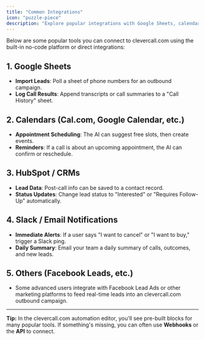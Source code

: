 ```yaml
---
title: "Common Integrations"
icon: "puzzle-piece"
description: "Explore popular integrations with Google Sheets, calendars, CRMs, and notification tools"
---
```


Below are some popular tools you can connect to clevercall.com using the built-in no-code platform or direct integrations:

## 1. Google Sheets

- **Import Leads**: Poll a sheet of phone numbers for an outbound campaign.
- **Log Call Results**: Append transcripts or call summaries to a "Call History" sheet.

## 2. Calendars (Cal.com, Google Calendar, etc.)

- **Appointment Scheduling**: The AI can suggest free slots, then create events.
- **Reminders**: If a call is about an upcoming appointment, the AI can confirm or reschedule.

## 3. HubSpot / CRMs

- **Lead Data**: Post-call info can be saved to a contact record.
- **Status Updates**: Change lead status to "Interested" or "Requires Follow-Up" automatically.

## 4. Slack / Email Notifications

- **Immediate Alerts**: If a user says "I want to cancel" or "I want to buy," trigger a Slack ping.
- **Daily Summary**: Email your team a daily summary of calls, outcomes, and new leads.

## 5. Others (Facebook Leads, etc.)

- Some advanced users integrate with Facebook Lead Ads or other marketing platforms to feed real-time leads into an clevercall.com outbound campaign.

---

**Tip:** In the clevercall.com automation editor, you'll see pre-built blocks for many popular tools. If something's missing, you can often use **Webhooks** or the **API** to connect.
